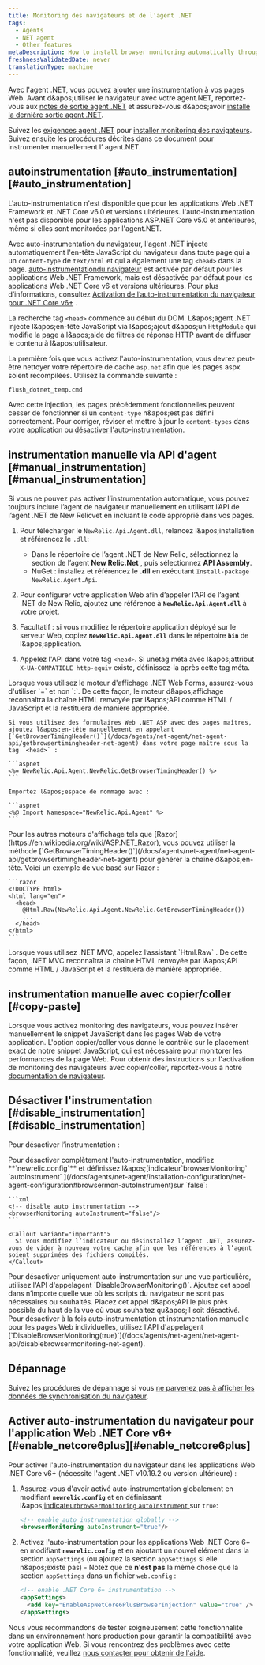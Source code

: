 ```yaml
---
title: Monitoring des navigateurs et de l'agent .NET
tags:
  - Agents
  - NET agent
  - Other features
metaDescription: How to install browser monitoring automatically through the .NET APM agent.
freshnessValidatedDate: never
translationType: machine
---
```


Avec l&apos;agent .NET, vous pouvez ajouter une instrumentation [<InlinePopover type="browser" />](/docs/browser/new-relic-browser/getting-started/introduction-new-relic-browser)à vos pages Web. Avant d&amp;apos;utiliser le navigateur avec votre agent.NET, reportez-vous aux [notes de sortie agent .NET](/docs/release-notes/agent-release-notes/net-release-notes) et assurez-vous d&amp;apos;avoir [installé la dernière sortie agent .NET](/docs/agents/net-agent/installation/install-net-agent-windows).

Suivez les [exigences agent .NET](/docs/agents/net-agent/getting-started/introduction-new-relic-net#extend) pour [installer monitoring des navigateurs](/docs/browser/new-relic-browser/installation/install-new-relic-browser-agent). Suivez ensuite les procédures décrites dans ce document pour instrumenter manuellement l’ agent.NET.

## autoinstrumentation [#auto\_instrumentation][#auto_instrumentation]

<Callout variant="important">
  L&apos;auto-instrumentation n&apos;est disponible que pour les applications Web .NET Framework et .NET Core v6.0 et versions ultérieures. l&apos;auto-instrumentation n&apos;est pas disponible pour les applications ASP.NET Core v5.0 et antérieures, même si elles sont monitorées par l&apos;agent.NET.
</Callout>

Avec auto-instrumentation du navigateur, l&apos;agent .NET injecte automatiquement l&apos;en-tête JavaScript du navigateur dans toute page qui a un `content-type` de `text/html` et qui a également une tag `<head>` dans la page. [auto-instrumentationdu navigateur](/docs/agents/net-agent/configuration/net-agent-configuration#browsermon-autoInstrument) est activée par défaut pour les applications Web .NET Framework, mais est désactivée par défaut pour les applications Web .NET Core v6 et versions ultérieures. Pour plus d’informations, consultez [Activation de l’auto-instrumentation du navigateur pour .NET Core v6+](#enable_netcore6plus) .

La recherche tag `<head>` commence au début du DOM. L&amp;apos;agent .NET injecte l&amp;apos;en-tête JavaScript via l&amp;apos;ajout d&amp;apos;un `HttpModule` qui modifie la page à l&amp;apos;aide de filtres de réponse HTTP avant de diffuser le contenu à l&amp;apos;utilisateur.

La première fois que vous activez l&apos;auto-instrumentation, vous devrez peut-être nettoyer votre répertoire de cache `asp.net` afin que les pages aspx soient recompilées. Utilisez la commande suivante :

```bash
flush_dotnet_temp.cmd
```

Avec cette injection, les pages précédemment fonctionnelles peuvent cesser de fonctionner si un `content-type` n&amp;apos;est pas défini correctement. Pour corriger, réviser et mettre à jour le `content-types` dans votre application ou [désactiver l&apos;auto-instrumentation](/docs/agents/net-agent/features/page-load-timing-net#disable-instrumentation).

## instrumentation manuelle via API d&apos;agent [#manual\_instrumentation][#manual_instrumentation]

Si vous ne pouvez pas activer l’instrumentation automatique, vous pouvez toujours inclure l’agent de navigateur manuellement en utilisant l’API de l’agent .NET de New Relicvet en incluant le code approprié dans vos pages.

1. Pour télécharger le `NewRelic.Api.Agent.dll`, relancez l&amp;apos;installation et référencez le `.dll`:

   * Dans le répertoire de l’agent .NET de New Relic, sélectionnez la section de l’agent <DNT>**New Relic.Net**</DNT> , puis sélectionnez <DNT>**API Assembly**</DNT>.
   * NuGet : installez et référencez le <DNT>**.dll**</DNT> en exécutant `Install-package NewRelic.Agent.Api`.

2. Pour configurer votre application Web afin d’appeler l’API de l’agent .NET de New Relic, ajoutez une référence à <DNT>**`NewRelic.Api.Agent.dll`**</DNT> à votre projet.

3. Facultatif : si vous modifiez le répertoire application déployé sur le serveur Web, copiez <DNT>**`NewRelic.Api.Agent.dll`**</DNT> dans le répertoire <DNT>**`bin`**</DNT> de l&amp;apos;application.

4. Appelez l&apos;API dans votre tag `<head>`. Si unetag méta avec l&amp;apos;attribut `X-UA-COMPATIBLE http-equiv` existe, définissez-la après cette tag méta.

<CollapserGroup>
  <Collapser id="net-web-forms" title="Moteur d'affichage des formulaires Web .NET">
    Lorsque vous utilisez le moteur d&apos;affichage .NET Web Forms, assurez-vous d&apos;utiliser `=` et non `:`. De cette façon, le moteur d&amp;apos;affichage reconnaîtra la chaîne HTML renvoyée par l&amp;apos;API comme HTML / JavaScript et la restituera de manière appropriée.

    Si vous utilisez des formulaires Web .NET ASP avec des pages maîtres, ajoutez l&apos;en-tête manuellement en appelant [`GetBrowserTimingHeader()`](/docs/agents/net-agent/net-agent-api/getbrowsertimingheader-net-agent) dans votre page maître sous la tag `<head>` :

    ```aspnet
    <%= NewRelic.Api.Agent.NewRelic.GetBrowserTimingHeader() %>
    ```

    Importez l&apos;espace de nommage avec :

    ```aspnet
    <%@ Import Namespace="NewRelic.Api.Agent" %>
    ```
  </Collapser>

  <Collapser id="razor" title="Autres moteurs de visualisation tels que Razor">
    Pour les autres moteurs d&apos;affichage tels que [Razor](https://en.wikipedia.org/wiki/ASP.NET_Razor), vous pouvez utiliser la méthode [`GetBrowserTimingHeader()`](/docs/agents/net-agent/net-agent-api/getbrowsertimingheader-net-agent) pour générer la chaîne d&amp;apos;en-tête. Voici un exemple de vue basé sur Razor :

    ```razor
    <!DOCTYPE html>
    <html lang="en">
      <head>
        @Html.Raw(NewRelic.Api.Agent.NewRelic.GetBrowserTimingHeader())
        ...
      </head>
    </html>
    ```
  </Collapser>

  <Collapser id=".net-mvc" title=".NET MVC">
    Lorsque vous utilisez .NET MVC, appelez l’assistant `Html.Raw` . De cette façon, .NET MVC reconnaîtra la chaîne HTML renvoyée par l&amp;apos;API comme HTML / JavaScript et la restituera de manière appropriée.
  </Collapser>
</CollapserGroup>

## instrumentation manuelle avec copier/coller [#copy-paste]

Lorsque vous activez monitoring des navigateurs, vous pouvez insérer manuellement le snippet JavaScript dans les pages Web de votre application. L&apos;option copier/coller vous donne le contrôle sur le placement exact de notre snippet JavaScript, qui est nécessaire pour monitorer les performances de la page Web. Pour obtenir des instructions sur l&apos;activation de monitoring des navigateurs avec copier/coller, reportez-vous à notre [documentation de navigateur](/docs/browser/browser-monitoring/installation/install-browser-monitoring-agent/#copy-paste).

## Désactiver l&apos;instrumentation [#disable\_instrumentation][#disable_instrumentation]

Pour désactiver l’instrumentation :

<CollapserGroup>
  <Collapser id="disable_auto-instrumentation" title="Désactiver l'auto-instrumentation">
    Pour désactiver complètement l&apos;auto-instrumentation, modifiez <DNT>**`newrelic.config`**</DNT> et définissez l&amp;apos;[indicateur`browserMonitoring` `autoInstrument` ](/docs/agents/net-agent/installation-configuration/net-agent-configuration#browsermon-autoInstrument)sur `false`:

    ```xml
    <!-- disable auto instrumentation -->
    <browserMonitoring autoInstrument="false"/>
    ```

    <Callout variant="important">
      Si vous modifiez l’indicateur ou désinstallez l’agent .NET, assurez-vous de vider à nouveau votre cache afin que les références à l’agent soient supprimées des fichiers compilés.
    </Callout>
  </Collapser>

  <Collapser id="disable_instrumentation_pageview" title="Désactiver l'auto-instrumentation sur une vue particulière">
    Pour désactiver uniquement auto-instrumentation sur une vue particulière, utilisez l&apos;API d&apos;appelagent `DisableBrowserMonitoring()`. Ajoutez cet appel dans n’importe quelle vue où les scripts du navigateur ne sont pas nécessaires ou souhaités. Placez cet appel d&amp;apos;API le plus près possible du haut de la vue où vous souhaitez qu&amp;apos;il soit désactivé.
  </Collapser>

  <Collapser id="disable_instrumentation_manually" title="Désactiver l'instrumentation automatique et manuelle sur une vue particulière">
    Pour désactiver à la fois auto-instrumentation et instrumentation manuelle pour les pages Web individuelles, utilisez l&apos;API d&apos;appelagent [`DisableBrowserMonitoring(true)`](/docs/agents/net-agent/net-agent-api/disablebrowsermonitoring-net-agent).
  </Collapser>
</CollapserGroup>

## Dépannage

Suivez les procédures de dépannage si vous [ne parvenez pas à afficher les données de synchronisation du navigateur](/docs/agents/net-agent/troubleshooting/no-page-load-timing-data-appears-net).

## Activer auto-instrumentation du navigateur pour l&apos;application Web .NET Core v6+ [#enable\_netcore6plus][#enable_netcore6plus]

Pour activer l&apos;auto-instrumentation du navigateur dans les applications Web .NET Core v6+ (nécessite l&apos;agent .NET v10.19.2 ou version ultérieure) :

1. Assurez-vous d&apos;avoir activé auto-instrumentation globalement en modifiant <DNT>**`newrelic.config`**</DNT> et en définissant l&amp;apos;[indicateur`browserMonitoring` `autoInstrument` ](/docs/agents/net-agent/installation-configuration/net-agent-configuration#browsermon-autoInstrument)sur `true`:

   ```xml
   <!-- enable auto instrumentation globally -->
   <browserMonitoring autoInstrument="true"/>
   ```

2. Activez l&apos;auto-instrumentation pour les applications Web .NET Core 6+ en modifiant <DNT>**`newrelic.config`**</DNT> et en ajoutant un nouvel élément dans la section `appSettings` (ou ajoutez la section `appSettings` si elle n&amp;apos;existe pas) - Notez que ce **n&apos;est pas** la même chose que la section `appSettings` dans un fichier `web.config` :

   ```xml
   <!-- enable .NET Core 6+ instrumentation -->
   <appSettings>
     <add key="EnableAspNetCore6PlusBrowserInjection" value="true" />
   </appSettings>
   ```

Nous vous recommandons de tester soigneusement cette fonctionnalité dans un environnement hors production pour garantir la compatibilité avec votre application Web. Si vous rencontrez des problèmes avec cette fonctionnalité, veuillez [nous contacter pour obtenir de l&apos;aide](/docs/new-relic-solutions/solve-common-issues/find-help-use-support-portal/).